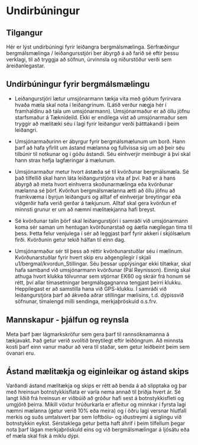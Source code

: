 # Undirbúningur

## Tilgangur 

Hér er lýst undirbúningi fyrir leiðangra bergmálsmælinga. Sérfræðingur
bergmálsmælinga / leiðangursstjóri ber ábyrgð á að farið sé eftir
þessu verklagi, til að tryggja að söfnun, úrvinnsla og niðurstöður
verði sem áreiðanlegastar.

## Undirbúningur fyrir bergmálsmælingu

- Leiðangurstjóri lætur umsjónarmann tækja vita með góðum fyrirvara
  hvaða mæla skal nota í leiðangrinum. (Látið verður nægja hér í
  framhaldinu að tala um umsjónarmann). Umsjónarmaður er að öllu jöfnu
  starfsmaður á Tæknideild. Ekki er endilega víst að umsjónarmaður sem
  tryggir að mælitæki séu í lagi fyrir leiðangur verði þátttakandi í
  þeim leiðangri.

- Umsjónarmaðurinn er ábyrgur fyrir bergmálsmælunum um borð. Hann þarf
  að hafa yfirlit um ástand mælanna og fullvissa sig um að þeir séu
  tilbúnir til notkunar og í góðu ástandi. Séu einhverjir meinbugir á
  því skal hann strax hefja lagfæringar á mælunum.

- Umsjónarmaður metur hvort ástæða sé til kvörðunar bergmálsmæla. Sé
  það tilfellið skal hann láta leiðangurstjóra vita af því. Það er á
  hans ábyrgð að meta hvort einhverra skoðunarmælinga eða kvörðunar
  mælanna sé þörf. Kvörðun bergmálsmælanna ætti að öllu jöfnu að
  framkvæma í byrjun leiðangurs og alltaf ef einhverjar breytingar eða
  viðgerðir hafa verið gerðar á tækjunum. Alltaf skal gera kvörðun ef
  minnsti grunur er um að næmni mælitækjanna hafi breyst.

- Sé kvörðunar talin þörf skal leiðangurstjóri í samráði við
  umsjónarmann koma sér saman um hentugan kvörðunarstað og áætla
  nægilegan tíma til þess. Þetta felur venjulega í sér að leggjast
  þarf fyrir akkeri í skjólsælum firði. Kvörðunin getur tekið hálfan
  til einn dag.

- Umsjónarmaður sér til þess að réttir kvörðunarstuðlar séu í
  mælinum. Kvörðunarstuðlar fyrir hvert skip eru aðgengilegir í skjali
  u1/bergmal/kvordun_Stillingar. Séu þessar upplýsingar ekki tiltækar,
  skal hafa samband við umsjónarmann kvörðunar (Pál Reynisson). Einnig
  skal athuga hvort klukka tölvunnar sem stjórnar EK60 og skráir frá
  honum sé rétt, því allar tímasetningar bergmálsgagnanna tengjast
  þeirri klukku. Heppilegast er að samstilla hana við GPS-klukku. Í
  samráði við leiðangurstjóra þarf að ákveða aðrar stillingar
  mælisins, t.d. dýpissvið söfnunar, tímalengd milli sendinga,
  merkjaþröskuld o.s.frv.

## Mannskapur - þjálfun og reynsla

Meta þarf þær lágmarkskröfur sem gera þarf til rannsóknamanna á
tækjavakt. Það getur verið svolítið breytilegt eftir leiðöngrum. Að
minnsta kosti þarf einn vanur maður að vera til staðar, sem getur
leiðbeint þeim sem óvanari eru.

## Ástand mælitækja og eiginleikar og ástand skips

Varðandi ástand mælitækja og skips er rétt að benda á að slipptaka og
þar með hreinsun botnstykkisflata er varla nema annað til þriðja hvert
ár. Sé langt liðið frá hreinsun er viðbúið að gróður hafi sest á
botnstykkisfleti og umgjörð þeirra. Mikill vöxtur hrúðurkarla er
afleitur og minnkar í fyrsta lagi næmni mælanna (getur verið 10% eða
meira) og í öðru lagi versnar hlutfall merkis og suðs umtalsvert þar
sem loftbólu- og iðustreymi á siglingu við botnstykkin
eykst. Sérstaklega getur þetta haft áhrif í þeim tilfellum þegar nota
þarf lágan merkjaþröskuld eins og við bergmálsmælingar á ljósátu eða
ef mæla skal fisk á miklu dýpi.
